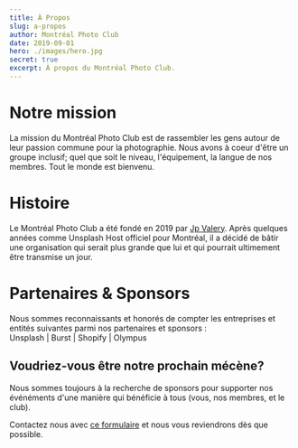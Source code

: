 ```yaml
---
title: À Propos
slug: a-propos
author: Montréal Photo Club
date: 2019-09-01
hero: ./images/hero.jpg
secret: true
excerpt: À propos du Montréal Photo Club.
---
```


# Notre mission

La mission du Montréal Photo Club est de rassembler les gens autour de leur passion commune pour la photographie. Nous avons à coeur d'être un groupe inclusif; quel que soit le niveau, l'équipement, la langue de nos membres. Tout le monde est bienvenu.

# Histoire

Le Montréal Photo Club a été fondé en 2019 par [Jp Valery](/authors/jp-valery). Après quelques années comme Unsplash Host officiel pour Montréal, il a décidé de bâtir une organisation qui serait plus grande que lui et qui pourrait ultimement être transmise un jour.

# Partenaires & Sponsors

Nous sommes reconnaissants et honorés de compter les entreprises et entités suivantes parmi nos partenaires et sponsors :<br />
Unsplash | Burst | Shopify | Olympus

## Voudriez-vous être notre prochain mécène?

Nous sommes toujours à la recherche de sponsors pour supporter nos événéments d'une manière qui bénéficie à tous (vous, nos membres, et le club).

Contactez nous avec [ce formulaire](https://jpvalery.typeform.com/to/ZVZGwY) et nous vous reviendrons dès que possible.
